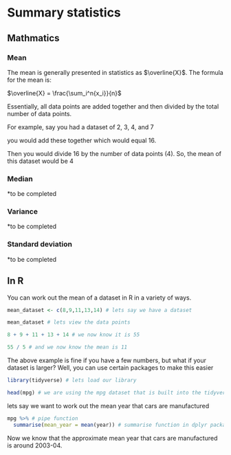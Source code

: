 # Summary statistics

## Mathmatics

### Mean

The mean is generally presented in statistics as $\overline{X}$. The formula for the mean is:

$\overline{X} = \frac{\sum_i^n{x_i}}{n}$

Essentially, all data points are added together and then divided by the total number of data points.

For example, say you had a dataset of 2, 3, 4, and 7

you would add these together which would equal 16.

Then you would divide 16 by the number of data points (4).
So, the mean of this dataset would be 4


### Median

*to be completed


### Variance

*to be completed


### Standard deviation

*to be completed


## In R

You can work out the mean of a dataset in R in a variety of ways.

```r
mean_dataset <- c(8,9,11,13,14) # lets say we have a dataset

mean_dataset # lets view the data points

8 + 9 + 11 + 13 + 14 # we now know it is 55

55 / 5 # and we now know the mean is 11


```
The above example is fine if you have a few numbers, but what if your dataset is larger?
Well, you can use certain packages to make this easier

```r
library(tidyverse) # lets load our library
```

```r
head(mpg) # we are using the mpg dataset that is built into the tidyverse package
```
lets say we want to work out the mean year that cars are manufactured

```r
mpg %>% # pipe function
  summarise(mean_year = mean(year)) # summarise function in dplyr package
```
Now we know that the approximate mean year that cars are manufactured is around 2003-04.


